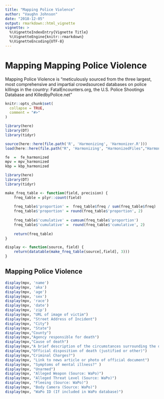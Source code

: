 ```yaml
---
title: "Mapping Police Violence"
author: "Vaughn Johnson"
date: "2018-12-05"
output: rmarkdown::html_vignette
vignette: >
  %\VignetteIndexEntry{Vignette Title}
  %\VignetteEngine{knitr::rmarkdown}
  %\VignetteEncoding{UTF-8}
---
```


# Mapping Mapping Police Violence
Mapping Police Violence is "meticulously sourced from the three largest, most comprehensive and impartial crowdsourced databases on police killings in the country: FatalEncounters.org, the U.S. Police Shootings Database and KilledbyPolice.net"

```r
knitr::opts_chunk$set(
  collapse = TRUE,
  comment = "#>"
)

library(here)
library(DT)
library(tidyr)

source(here::here(file.path('R', 'Harmonizing', 'Harmonizer.R')))
load(here::here(file.path("R", 'Harmonizing', "HarmonizedFiles","HarmonizedDataSets.RData")))

fe  =  fe_harmonized
mpv = mpv_harmonized
kbp = kbp_harmonized
```


```r
library(here)
library(DT)
library(tidyr)

make_freq_table <- function(field, precision) {
    freq_table = plyr::count(field)
    
    freq_table$'proportion' =  freq_table$freq / sum(freq_table$freq)
    freq_table$'proportion' = round(freq_table$'proportion', 2)
    
    freq_table$'cumulative' = cumsum(freq_table$'proportion')
    freq_table$'cumulative' =  round(freq_table$'cumulative', 2)
    
    return(freq_table)
}

display <- function(source, field) {
    return(datatable(make_freq_table(source[,field], 3)))
}
```



## Mapping Police Violence
```r
display(mpv, 'name')
display(mpv, 'aka')
display(mpv, 'age')
display(mpv, 'sex')
display(mpv, 'race')
display(mpv, 'date')
display(mpv, 'zip')
display(mpv, "URL of image of victim")
display(mpv, "Street Address of Incident")
display(mpv, "City")
display(mpv, "State")
display(mpv,"County")
display(mpv,"Agency responsible for death")
display(mpv,"Cause of death")
display(mpv,"A brief description of the circumstances surrounding the death")
display(mpv,"Official disposition of death (justified or other)")
display(mpv,"Criminal Charges?")
display(mpv, "Link to news article or photo of official document")
display(mpv, "Symptoms of mental illness?" )
display(mpv, "Unarmed")
display(mpv, "Alleged Weapon (Source: WaPo)")
display(mpv, "Alleged Threat Level (Source: WaPo)")
display(mpv, "Fleeing (Source: WaPo)")
display(mpv, "Body Camera (Source: WaPo)")
display(mpv, "WaPo ID (If included in WaPo database)")
```
